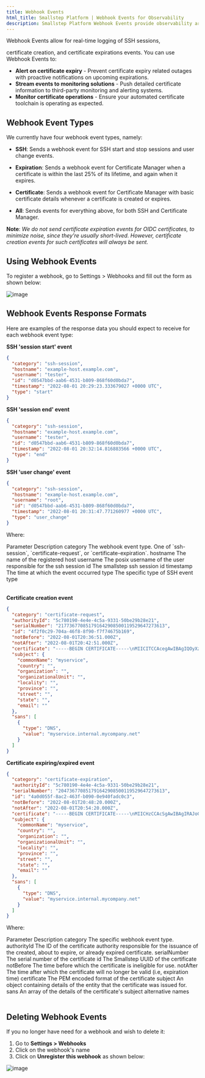 ```yaml
---
title: Webhook Events
html_title: Smallstep Platform | Webhook Events for Observability
description: Smallstep Platform Webhook Events provide observability around certificate lifecycle activities.
---
```



Webhook Events allow for real-time logging of SSH sessions, 

certificate creation, and certificate expirations events.
You can use Webhook Events to:

- **Alert on certificate expiry** - Prevent certificate expiry related outages with proactive notifications on upcoming expirations.
- **Stream events to monitoring solutions** - Push detailed certificate information to third-party monitoring and alerting systems.
- **Monitor certificate operations** - Ensure your automated certificate toolchain is operating as expected.

## Webhook Event Types
We currently have four webhook event types, namely:

- **SSH**: Sends a webhook event for SSH start and stop sessions and user change events.
- **Expiration**: Sends a webhook event for Certificate Manager when a certificate is within the last 25% of its lifetime, and again when it expires.

- **Certificate**: Sends a webhook event for Certificate Manager with basic certificate details whenever a certificate is created or expires.

- **All**: Sends events for everything above, for both SSH and Certificate Manager.


**Note**: <em>We do not send certificate expiration events for OIDC certificates, to minimize noise, since they're usually short-lived. However, certificate creation events for such certificates will always be sent.</em>

## Using Webhook Events
To register a webhook, go to Settings > Webhooks and fill out the form as shown below:

![image](/graphics/webhook-events-demo.png 'Webhook Events Requirements')

## Webhook Events Response Formats
Here are examples of the response data you should expect to receive for each webhook event type:


**SSH 'session start' event**
```json
{
  "category": "ssh-session",
  "hostname": "example-host.example.com",
  "username": "tester",
  "id": "d0547bbd-aab6-4531-b809-868f60d0bda7",
  "timestamp": "2022-08-01 20:29:23.333679027 +0000 UTC",
  "type": "start"
}
```

**SSH 'session end' event**
```json
{
  "category": "ssh-session",
  "hostname": "example-host.example.com",
  "username": "tester",
  "id": "d0547bbd-aab6-4531-b809-868f60d0bda7",
  "timestamp": "2022-08-01 20:32:14.816883566 +0000 UTC",
  "type": "end"
}
```

**SSH 'user change' event**
```json
{
  "category": "ssh-session",
  "hostname": "example-host.example.com",
  "username": "root",
  "id": "d0547bbd-aab6-4531-b809-868f60d0bda7",
  "timestamp": "2022-08-01 20:31:47.771260977 +0000 UTC",
  "type": "user_change"
}
```

Where: 
<Table>
    <TableHead>
        <TableRow>
            <TableCell>Parameter</TableCell>
            <TableCell>Description</TableCell>
        </TableRow>
    </TableHead>
    <TableBody>
        <TableRow>
            <TableCell>category</TableCell>
            <TableCell>The webhook event type. One of `ssh-session`, `certificate-request`, or `certificate-expiration`. </TableCell>
        </TableRow>
        <TableRow>
            <TableCell>hostname</TableCell>
            <TableCell>The name of the registered host </TableCell>
        </TableRow>
        <TableRow>
            <TableCell>username</TableCell>
            <TableCell>The posix username of the user responsible for the ssh session</TableCell>
        </TableRow>
        <TableRow>
            <TableCell>id</TableCell>
            <TableCell>The smallstep ssh session id </TableCell>
        </TableRow>
         <TableRow>
            <TableCell>timestamp</TableCell>
            <TableCell>The time at which the event occurred</TableCell>
        </TableRow>
         <TableRow>
            <TableCell>type</TableCell>
            <TableCell>The specific type of SSH event type</TableCell>
        </TableRow>
    </TableBody>
</Table>


**Certificate creation event**
```json
{
  "category": "certificate-request",
  "authorityId": "5c780190-4e4e-4c5a-9331-50be29b28e21",
  "serialNumber": "217736770851791642908500119529647273613",
  "id": "4f2f0c29-704a-46f8-8f90-f7f74675b169",
  "notBefore": "2022-08-01T20:36:51.000Z",
  "notAfter": "2022-08-01T20:42:51.000Z",
  "certificate": "-----BEGIN CERTIFICATE-----\nMIICITCCAcegAwIBAgIQOyXzxXEspOAfi/10+hPMLjAKBggqhkjOPQQDAjAhMR8w\nHQYDVQQDExZKV0sgU0EgSW50ZXJtZWRpYXRlIENBMB4XDTIyMDgwMTIwMzY1MVoX\nDTIyMDgwMTIwNDI1MVowFDESMBAGA1UEAxMJbXlzZXJ2aWNlMFkwEwYHKoZIzj0C\nAQYIKoZIzj0DAQcDQgAEfDkIN/DlpolcxVqMu5iZ0zJqVlAXfasCJvGxwBJKpQdS\nZJOLsenrguwJJpLqNuj3icIhI6gFodqvLpNAcaJ/zKOB7TCB6jAOBgNVHQ8BAf8E\nBAMCB4AwHQYDVR0lBBYwFAYIKwYBBQUHAwEGCCsGAQUFBwMCMB0GA1UdDgQWBBRM\nO8Ak/HRgQ9j8iIK4xgONh+/W8DAfBgNVHSMEGDAWgBSNeT/nLC3Z+iRpVXVdvgpH\nlJRzwjArBgNVHREEJDAigiBteXNlcnZpY2UuaW50ZXJuYWwubXljb21wYW55Lm5l\ndDBMBgwrBgEEAYKkZMYoQAEEPDA6AgECBA9hdXRob3JpdHktYWRtaW4EJGQzMTc0\nMjM2LTE1YzEtNDEzOC04OTJkLTVlZDIzNDcxN2M5YTAKBggqhkjOPQQDAgNIADBF\nAiEA5kXI0dB6xMnEMAiwEigy0vYMHXYvX97BderaMFGdmSECIH2FQ/5A7RyxdkbE\nNVOdaxxFAW8YBCiyiKxnu0BzOM+C\n-----END CERTIFICATE-----\n",
  "subject": {
    "commonName": "myservice",
    "country": "",
    "organization": "",
    "organizationalUnit": "",
    "locality": "",
    "province": "",
    "street": "",
    "state": "",
    "email": ""
  },
  "sans": [
    {
      "type": "DNS",
      "value": "myservice.internal.mycompany.net"
    }
  ]
}
```

**Certificate expiring/expired event**
```json
{
  "category": "certificate-expiration",
  "authorityId": "5c780190-4e4e-4c5a-9331-50be29b28e21",
  "serialNumber": "204736770851791642908500119529647273613",
  "id": "4a0d055f-8ac2-463f-b090-0e940fadc0c3",
  "notBefore": "2022-08-01T20:48:20.000Z",
  "notAfter": "2022-08-01T20:54:20.000Z",
  "certificate": "-----BEGIN CERTIFICATE-----\nMIICHzCCAcSgAwIBAgIRAJoG3iYtwd9xSbAsRjDMdo0wCgYIKoZIzj0EAwIwITEf\nMB0GA1UEAxMWSldLIFNBIEludGVybWVkaWF0ZSBDQTAeFw0yMjA4MDEyMDQ4MjBa\nFw0yMjA4MDEyMDU0MjBaMBQxEjAQBgNVBAMTCW15c2VydmljZTBZMBMGByqGSM49\nAgEGCCqGSM49AwEHA0IABNfWJtHDDXlvfiljmzzgNdzmmk5Xhxf84RiP9DShOXxI\nNgndPXYp7d49UCVKm3IrJ3HY/6WBh2g/cv0p2BQ3kUejgekwgeYwDgYDVR0PAQH/\nBAQDAgeAMB0GA1UdJQQWMBQGCCsGAQUFBwMBBggrBgEFBQcDAjAdBgNVHQ4EFgQU\nNgNvb8W9k/5/PHNQYx+xaQ45faQwHwYDVR0jBBgwFoAUjXk/5ywt2fokaVV1Xb4K\nR5SUc8IwKwYDVR0RBCQwIoIgbXlzZXJ2aWNlLmludGVybmFsLm15Y29tcGFueS5u\nZXQwSAYMKwYBBAGCpGTGKEABBDgwNgIBAQQEbmFtZQQrQ09pRDNLMzE1Mms3TW5Q\nNDR2eWlaLXNZaVphMmtSZU9fWFRNRG54RTB3VTAKBggqhkjOPQQDAgNJADBGAiEA\nuWabixlFwJif3+ypPdJax5xPwCPT+LxL2ETNP0RwGvICIQC/fdBn7b+W+sa9GSLx\nDFNysUCX39uO7F7XbAEJBRFa8A==\n-----END CERTIFICATE-----\n",
  "subject": {
    "commonName": "myservice",
    "country": "",
    "organization": "",
    "organizationalUnit": "",
    "locality": "",
    "province": "",
    "street": "",
    "state": "",
    "email": ""
  },
  "sans": [
    {
      "type": "DNS",
      "value": "myservice.internal.mycompany.net"
    }
  ]
}
```

Where: 

<Table>
    <TableHead>
        <TableRow>
            <TableCell>Parameter</TableCell>
            <TableCell>Description</TableCell>
        </TableRow>
    </TableHead>
    <TableBody>
        <TableRow>
            <TableCell>category</TableCell>
            <TableCell>The specific webhook event type. </TableCell>
        </TableRow>
        <TableRow>
            <TableCell>authorityId</TableCell>
            <TableCell>The ID of the certificate authority responsible for the issuance of the created, about to expire, or already expired certificate.</TableCell>
        </TableRow>
        <TableRow>
            <TableCell>serialNumber</TableCell>
            <TableCell>The serial number of the certificate </TableCell>
        </TableRow>
        <TableRow>
            <TableCell>id</TableCell>
            <TableCell>The Smallstep UUID of the certificate</TableCell>
        </TableRow>
        <TableRow>
            <TableCell>notBefore</TableCell>
            <TableCell>The time before which the certificate is ineligible for use.</TableCell>
        </TableRow>
        <TableRow>
            <TableCell>notAfter</TableCell>
            <TableCell>The time after which the certificate will no longer be valid (i.e, expiration time)</TableCell>
        </TableRow>
        <TableRow>
            <TableCell>certificate</TableCell>
            <TableCell>The PEM encoded format of the certificate</TableCell>
        </TableRow>
        <TableRow>
            <TableCell>subject</TableCell>
            <TableCell>An object containing details of the entity that the certificate was issued for.</TableCell>
        </TableRow>
        <TableRow>
            <TableCell>sans</TableCell>
            <TableCell>An array of the details of the certificate's subject alternative names</TableCell>
        </TableRow>
    </TableBody>
</Table>

## Deleting Webhook Events
If you no longer have need for a webhook and wish to delete it:  

1. Go to **Settings > Webhooks**
2. Click on the webhook's name
3. Click on **Unregister this webhook** as shown below: 

![image](/graphics/unregister-webhook.png 'Webhook Events Requirements')

